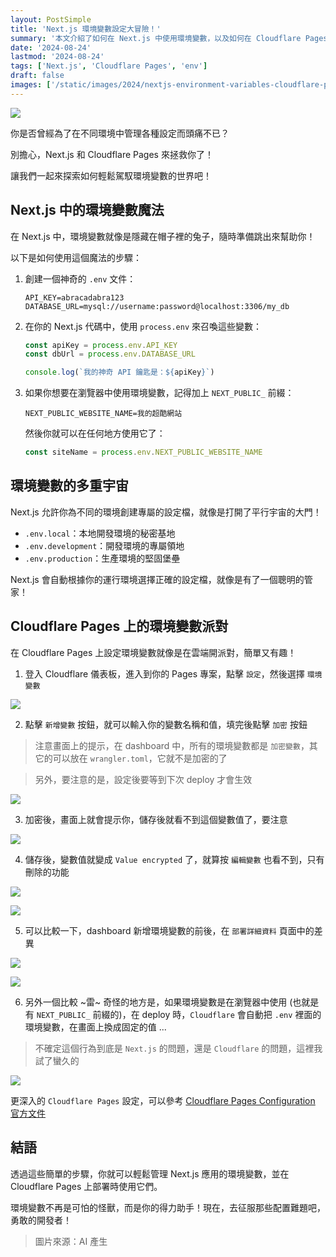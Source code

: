 ```yaml
---
layout: PostSimple
title: 'Next.js 環境變數設定大冒險！'
summary: '本文介紹了如何在 Next.js 中使用環境變數，以及如何在 Cloudflare Pages 上設定和使用這些變數。文章以輕鬆幽默的方式解釋了環境變數的概念，並提供了實用的代碼示例和步驟說明'
date: '2024-08-24'
lastmod: '2024-08-24'
tags: ['Next.js', 'Cloudflare Pages', 'env']
draft: false
images: ['/static/images/2024/nextjs-environment-variables-cloudflare-pages/cover.webp']
---
```


![](/static/images/2024/nextjs-environment-variables-cloudflare-pages/cover.webp)

你是否曾經為了在不同環境中管理各種設定而頭痛不已？

別擔心，Next.js 和 Cloudflare Pages 來拯救你了！

讓我們一起來探索如何輕鬆駕馭環境變數的世界吧！

## Next.js 中的環境變數魔法

在 Next.js 中，環境變數就像是隱藏在帽子裡的兔子，隨時準備跳出來幫助你！

以下是如何使用這個魔法的步驟：

1. 創建一個神奇的 `.env` 文件：

   ```
   API_KEY=abracadabra123
   DATABASE_URL=mysql://username:password@localhost:3306/my_db
   ```

2. 在你的 Next.js 代碼中，使用 `process.env` 來召喚這些變數：

   ```javascript
   const apiKey = process.env.API_KEY
   const dbUrl = process.env.DATABASE_URL

   console.log(`我的神奇 API 鑰匙是：${apiKey}`)
   ```

3. 如果你想要在瀏覽器中使用環境變數，記得加上 `NEXT_PUBLIC_` 前綴：

   ```
   NEXT_PUBLIC_WEBSITE_NAME=我的超酷網站
   ```

   然後你就可以在任何地方使用它了：

   ```javascript
   const siteName = process.env.NEXT_PUBLIC_WEBSITE_NAME
   ```

## 環境變數的多重宇宙

Next.js 允許你為不同的環境創建專屬的設定檔，就像是打開了平行宇宙的大門！

- `.env.local`：本地開發環境的秘密基地
- `.env.development`：開發環境的專屬領地
- `.env.production`：生產環境的堅固堡壘

Next.js 會自動根據你的運行環境選擇正確的設定檔，就像是有了一個聰明的管家！

## Cloudflare Pages 上的環境變數派對

在 Cloudflare Pages 上設定環境變數就像是在雲端開派對，簡單又有趣！

1. 登入 Cloudflare 儀表板，進入到你的 Pages 專案，點擊 `設定`，然後選擇 `環境變數`

![](/static/images/2024/nextjs-environment-variables-cloudflare-pages/01.webp)

2. 點擊 `新增變數` 按鈕，就可以輸入你的變數名稱和值，填完後點擊 `加密` 按鈕

> 注意畫面上的提示，在 dashboard 中，所有的環境變數都是 `加密變數`，其它的可以放在 `wrangler.toml`，它就不是加密的了

> 另外，要注意的是，設定後要等到下次 deploy 才會生效

![](/static/images/2024/nextjs-environment-variables-cloudflare-pages/02.webp)

3. 加密後，畫面上就會提示你，儲存後就看不到這個變數值了，要注意

![](/static/images/2024/nextjs-environment-variables-cloudflare-pages/03.webp)

4. 儲存後，變數值就變成 `Value encrypted` 了，就算按 `編輯變數` 也看不到，只有刪除的功能

![](/static/images/2024/nextjs-environment-variables-cloudflare-pages/04.webp)

![](/static/images/2024/nextjs-environment-variables-cloudflare-pages/05.webp)

5. 可以比較一下，dashboard 新增環境變數的前後，在 `部署詳細資料` 頁面中的差異

![](/static/images/2024/nextjs-environment-variables-cloudflare-pages/06.webp)

![](/static/images/2024/nextjs-environment-variables-cloudflare-pages/07.webp)

6. 另外一個比較 ~雷~ 奇怪的地方是，如果環境變數是在瀏覽器中使用 (也就是有 `NEXT_PUBLIC_` 前綴的)，在 deploy 時，`Cloudflare` 會自動把 `.env` 裡面的環境變數，在畫面上換成固定的值 ...

> 不確定這個行為到底是 `Next.js` 的問題，還是 `Cloudflare` 的問題，這裡我試了蠻久的

![](/static/images/2024/nextjs-environment-variables-cloudflare-pages/08.webp)

更深入的 `Cloudflare Pages` 設定，可以參考 [Cloudflare Pages Configuration 官方文件](https://developers.cloudflare.com/pages/functions/wrangler-configuration/)

## 結語

透過這些簡單的步驟，你就可以輕鬆管理 Next.js 應用的環境變數，並在 Cloudflare Pages 上部署時使用它們。

環境變數不再是可怕的怪獸，而是你的得力助手！現在，去征服那些配置難題吧，勇敢的開發者！

> 圖片來源：AI 產生

